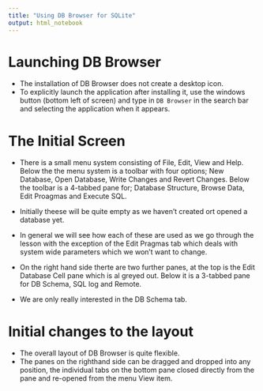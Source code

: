 ```yaml
---
title: "Using DB Browser for SQLite"
output: html_notebook
---
```


# Launching DB Browser
* The installation of DB Browser does not create a desktop icon. 
* To explicitly launch the application after installing it, use the windows button (bottom left of screen) and type in `DB Browser` in the search bar and selecting the application when it appears.


# The Initial Screen 
* There is a small menu system consisting of File, Edit, View and Help. Below the the menu system is a toolbar with four options; New Database, Open Database, Write Changes and Revert Changes. Below the toolbar is a 4-tabbed pane for; Database Structure, Browse Data, Edit Proagmas and Execute SQL. 

* Initially theese will be quite empty as we haven’t created ort opened a database yet. 

* In general we will see how each of these are used as we go through the lesson with the exception of the Edit Pragmas tab which deals with system wide parameters which we won’t want to change.

* On the right hand side therte are two further panes, at the top is the Edit Database Cell pane which is al greyed out. Below it is a 3-tabbed pane for DB Schema, SQL log and Remote. 

* We are only really interested in the DB Schema tab.

# Initial changes to the layout
* The overall layout of DB Browser is quite flexible. 
* The panes on the righthand side can be dragged and dropped into any position, the individual tabs on the bottom pane closed directly from the pane and re-opened from the menu View item.

